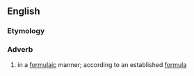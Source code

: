 ==English==
===Etymology===
{{suffix|formulaic|ally|t2=adverb}}

===Adverb===
{{en-adv|-}}

# in a [[formulaic]] manner; according to an established [[formula]]